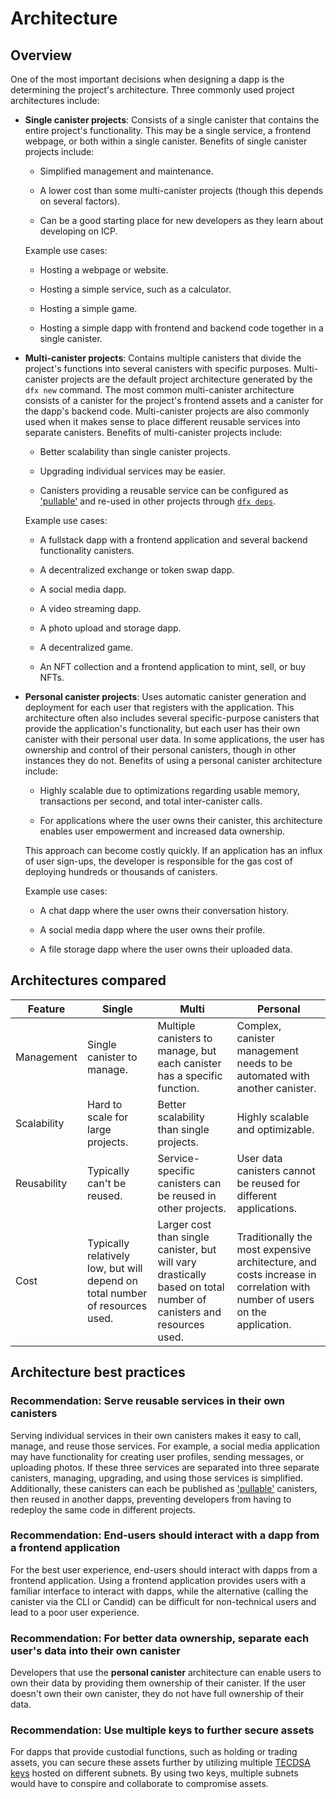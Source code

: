 # Architecture 

## Overview 

One of the most important decisions when designing a dapp is the determining the project's architecture. Three commonly used project architectures include:

- **Single canister projects**: Consists of a single canister that contains the entire project's functionality. This may be a single service, a frontend webpage, or both within a single canister. Benefits of single canister projects include:

    - Simplified management and maintenance.

    - A lower cost than some multi-canister projects (though this depends on several factors). 

    - Can be a good starting place for new developers as they learn about developing on ICP. 

    Example use cases:

    - Hosting a webpage or website.

    - Hosting a simple service, such as a calculator.

    - Hosting a simple game.

    - Hosting a simple dapp with frontend and backend code together in a single canister. 

- **Multi-canister projects**: Contains multiple canisters that divide the project's functions into several canisters with specific purposes. Multi-canister projects are the default project architecture generated by the `dfx new` command. The most common multi-canister architecture consists of a canister for the project's frontend assets and a canister for the dapp's backend code. Multi-canister projects are also commonly used when it makes sense to place different reusable services into separate canisters. Benefits of multi-canister projects include:

    - Better scalability than single canister projects.
    
    - Upgrading individual services may be easier. 

    - Canisters providing a reusable service can be configured as ['pullable'](/docs/current/developer-docs/setup/pulling-canister-dependencies) and re-used in other projects through [`dfx deps`](/docs/current/references/cli-reference/dfx-deps). 

    Example use cases:

    - A fullstack dapp with a frontend application and several backend functionality canisters.

    - A decentralized exchange or token swap dapp.

    - A social media dapp. 

    - A video streaming dapp.

    - A photo upload and storage dapp.

    - A decentralized game.

    - An NFT collection and a frontend application to mint, sell, or buy NFTs. 

- **Personal canister projects**: Uses automatic canister generation and deployment for each user that registers with the application. This architecture often also includes several specific-purpose canisters that provide the application's functionality, but each user has their own canister with their personal user data. In some applications, the user has ownership and control of their personal canisters, though in other instances they do not. Benefits of using a personal canister architecture include:

    - Highly scalable due to optimizations regarding usable memory, transactions per second, and total inter-canister calls. 

    - For applications where the user owns their canister, this architecture enables user empowerment and increased data ownership. 

    This approach can become costly quickly. If an application has an influx of user sign-ups, the developer is responsible for the gas cost of deploying hundreds or thousands of canisters. 

    Example use cases:

    - A chat dapp where the user owns their conversation history.

    - A social media dapp where the user owns their profile. 

    - A file storage dapp where the user owns their uploaded data. 

## Architectures compared 

| Feature | Single | Multi | Personal | 
|---------|--------|-------|----------|
| Management | Single canister to manage. | Multiple canisters to manage, but each canister has a specific function. | Complex, canister management needs to be automated with another canister.|
| Scalability | Hard to scale for large projects. | Better scalability than single projects. | Highly scalable and optimizable. |
| Reusability | Typically can't be reused. | Service-specific canisters can be reused in other projects. | User data canisters cannot be reused for different applications.|
| Cost | Typically relatively low, but will depend on total number of resources used. | Larger cost than single canister, but will vary drastically based on total number of canisters and resources used. | Traditionally the most expensive architecture, and costs increase in correlation with number of users on the application. |

## Architecture best practices

### Recommendation: Serve reusable services in their own canisters 

Serving individual services in their own canisters makes it easy to call, manage, and reuse those services. For example, a social media application may have functionality for creating user profiles, sending messages, or uploading photos. If these three services are separated into three separate canisters, managing, upgrading, and using those services is simplified. Additionally, these canisters can each be published as ['pullable'](/docs/current/developer-docs/setup/pulling-canister-dependencies) canisters, then reused in another dapps, preventing developers from having to redeploy the same code in different projects.

### Recommendation: End-users should interact with a dapp from a frontend application

For the best user experience, end-users should interact with dapps from a frontend application. Using a frontend application provides users with a familiar interface to interact with dapps, while the alternative (calling the canister via the CLI or Candid) can be difficult for non-technical users and lead to a poor user experience. 

### Recommendation: For better data ownership, separate each user's data into their own canister

Developers that use the **personal canister** architecture can enable users to own their data by providing them ownership of their canister. If the user doesn't own their own canister, they do not have full ownership of their data. 

### Recommendation: Use multiple keys to further secure assets

For dapps that provide custodial functions, such as holding or trading assets, you can secure these assets further by utilizing multiple [TECDSA keys](/docs/current/developer-docs/integrations/t-ecdsa/index) hosted on different subnets. By using two keys, multiple subnets would have to conspire and collaborate to compromise assets.






